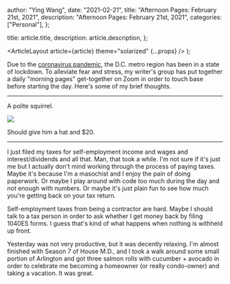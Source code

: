 
  author: "Ying Wang",
  date: "2021-02-21",
  title: "Afternoon Pages: February 21st, 2021",
  description: "Afternoon Pages: February 21st, 2021",
  categories: ["Personal"],
};

  title: article.title,
  description: article.description,
};

  <ArticleLayout article={article} theme="solarized" {...props} />
);

Due to the [coronavirus
pandemic](https://en.wikipedia.org/wiki/2019-20_coronavirus_pandemic), the D.C.
metro region has been in a state of lockdown. To alleviate fear and stress, my
writer's group has put together a daily "morning pages" get-together on Zoom in
order to touch base before starting the day. Here's some of my brief thoughts.

---

A polite squirrel.

![](/img/posts/2021/02/21/afternoon_pages.webp)

Should give him a hat and $20.

---

I just filed my taxes for self-employment income and wages and
interest/dividends and all that. Man, that took a while. I'm not sure if it's
just me but I actually don't mind working through the process of paying taxes.
Maybe it's because I'm a masochist and I enjoy the pain of doing paperwork. Or
maybe I play around with code too much during the day and not enough with
numbers. Or maybe it's just plain fun to see how much you're getting back on
your tax return.

Self-employment taxes from being a contractor are hard. Maybe I should talk to a
tax person in order to ask whether I get money back by filing 1040ES forms. I
guess that's kind of what happens when nothing is withheld up front.

Yesterday was not very productive, but it was decently relaxing. I'm almost
finished with Season 7 of House M.D., and I took a walk around some small
portion of Arlington and got three salmon rolls with cucumber + avocado in order
to celebrate me becoming a homeowner (or really condo-owner) and taking a
vacation. It was great.
